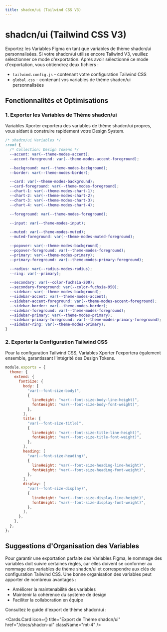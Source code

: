 ```yaml
---
title: shadcn/ui (Tailwind CSS V3)
---
```



# shadcn/ui (Tailwind CSS V3)

Exportez les Variables Figma en tant que variables de thème shadcn/ui personnalisées. Si votre shadcn/ui utilise encore Tailwind V3, veuillez sélectionner ce mode d'exportation. Après avoir sélectionné ce mode d'exportation, vous obtiendrez deux fichiers :

- `tailwind.config.js` - contenant votre configuration Tailwind CSS
- `global.css` - contenant vos variables de thème shadcn/ui personnalisées

## Fonctionnalités et Optimisations

### 1. Exporter les Variables de Thème shadcn/ui

Variables Xporter exportera des variables de thème shadcn/ui propres, vous aidant à construire rapidement votre Design System.

```css
/* shadcn/ui Variables */
:root {
  /* Collection: Design Tokens */
  --accent: var(--theme-modes-accent);
  --accent-foreground: var(--theme-modes-accent-foreground);

  --background: var(--theme-modes-background);
  --border: var(--theme-modes-border);

  --card: var(--theme-modes-background);
  --card-foreground: var(--theme-modes-foreground);
  --chart-1: var(--theme-modes-chart-1);
  --chart-2: var(--theme-modes-chart-2);
  --chart-3: var(--theme-modes-chart-3);
  --chart-4: var(--theme-modes-chart-4);

  --foreground: var(--theme-modes-foreground);

  --input: var(--theme-modes-input);

  --muted: var(--theme-modes-muted);
  --muted-foreground: var(--theme-modes-muted-foreground);

  --popover: var(--theme-modes-background);
  --popover-foreground: var(--theme-modes-foreground);
  --primary: var(--theme-modes-primary);
  --primary-foreground: var(--theme-modes-primary-foreground);

  --radius: var(--radius-modes-radius);
  --ring: var(--primary);

  --secondary: var(--color-fuchsia-200);
  --secondary-foreground: var(--color-fuchsia-950);
  --sidebar: var(--theme-modes-background);
  --sidebar-accent: var(--theme-modes-accent);
  --sidebar-accent-foreground: var(--theme-modes-accent-foreground);
  --sidebar-border: var(--theme-modes-border);
  --sidebar-foreground: var(--theme-modes-foreground);
  --sidebar-primary: var(--theme-modes-primary);
  --sidebar-primary-foreground: var(--theme-modes-primary-foreground);
  --sidebar-ring: var(--theme-modes-primary);
}
```

### 2. Exporter la Configuration Tailwind CSS

Pour la configuration Tailwind CSS, Variables Xporter l'exportera également ensemble, garantissant l'intégrité des Design Tokens.

```javascript
module.exports = {
  theme: {
    extend: {
      fontSize: {
        body: [
          "var(--font-size-body)",
          {
            lineHeight: "var(--font-size-body-line-height)",
            fontWeight: "var(--font-size-body-font-weight)",
          },
        ],
        title: [
          "var(--font-size-title)",
          {
            lineHeight: "var(--font-size-title-line-height)",
            fontWeight: "var(--font-size-title-font-weight)",
          },
        ],
        heading: [
          "var(--font-size-heading)",
          {
            lineHeight: "var(--font-size-heading-line-height)",
            fontWeight: "var(--font-size-heading-font-weight)",
          },
        ],
        display: [
          "var(--font-size-display)",
          {
            lineHeight: "var(--font-size-display-line-height)",
            fontWeight: "var(--font-size-display-font-weight)",
          },
        ],
      },
    },
  },
};
```

## Suggestions d'Organisation des Variables

Pour garantir une exportation parfaite des Variables Figma, le nommage des variables doit suivre certaines règles, car elles doivent se conformer au nommage des variables de thème shadcn/ui et correspondre aux clés de configuration Tailwind CSS. Une bonne organisation des variables peut apporter de nombreux avantages :

- Améliorer la maintenabilité des variables
- Maintenir la cohérence du système de design
- Faciliter la collaboration en équipe

Consultez le guide d'export de thème shadcn/ui :

<Cards.Card
  icon={<BookOpenCheck />}
  title="Export de Thème shadcn/ui"
  href="/docs/shadcn-ui"
  className="mt-4"
/> 